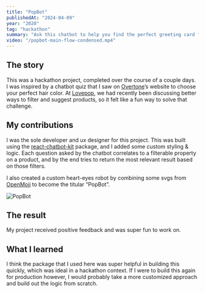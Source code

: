 ```yaml
---
title: "PopBot"
publishedAt: "2024-04-09"
year: "2020"
tag: "hackathon"
summary: "Ask this chatbot to help you find the perfect greeting card for any occasion."
video: "/popbot-main-flow-condensed.mp4"
---
```


## The story

This was a hackathon project, completed over the course of a couple days. I was inspired by a chatbot quiz that I saw on [Overtone](https://overtone.co/)’s website to choose your perfect hair color. At [Lovepop](https://www.lovepop.com/), we had recently been discussing better ways to filter and suggest products, so it felt like a fun way to solve that challenge.

## My contributions

I was the sole developer and ux designer for this project. This was built using the [react-chatbot-kit](https://fredrikoseberg.github.io/react-chatbot-kit-docs/) package, and I added some custom styling & logic. Each question asked by the chatbot correlates to a filterable property on a product, and by the end tries to return the most relevant result based on those filters.

I also created a custom heart-eyes robot by combining some svgs from [OpenMoji](https://openmoji.org/) to become the titular “PopBot”.

![](/popbot.svg "PopBot")

## The result

My project received positive feedback and was super fun to work on.

## What I learned

I think the package that I used here was super helpful in building this quickly, which was ideal in a hackathon context. If I were to build this again for production however, I would probably take a more customized approach and build out the logic from scratch.
